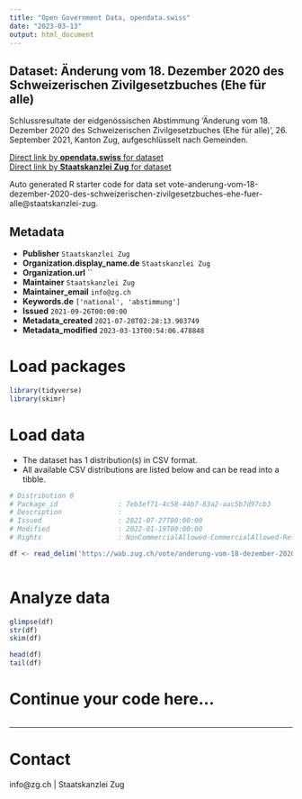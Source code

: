 ```yaml
---
title: "Open Government Data, opendata.swiss"
date: "2023-03-13"
output: html_document
---
```


## Dataset: Änderung vom 18. Dezember 2020 des Schweizerischen Zivilgesetzbuches (Ehe für alle)

Schlussresultate der eidgenössischen Abstimmung 'Änderung vom 18. Dezember 2020 des Schweizerischen Zivilgesetzbuches (Ehe für alle)', 26. September 2021, Kanton Zug, aufgeschlüsselt nach Gemeinden.

[Direct link by **opendata.swiss** for dataset](https://opendata.swiss/de/dataset/anderung-vom-18-dezember-2020-des-schweizerischen-zivilgesetzbuches-ehe-fur-alle)<br>
[Direct link by **Staatskanzlei Zug** for dataset](https://wab.zug.ch/vote/anderung-vom-18-dezember-2020-des-schweizerischen-zivilgesetzbuches-ehe-fuer-alle/data)

Auto generated R starter code for data set vote-anderung-vom-18-dezember-2020-des-schweizerischen-zivilgesetzbuches-ehe-fuer-alle@staatskanzlei-zug.

## Metadata

- **Publisher** `Staatskanzlei Zug`
- **Organization.display_name.de** `Staatskanzlei Zug`
- **Organization.url** ``
- **Maintainer** `Staatskanzlei Zug`
- **Maintainer_email** `info@zg.ch`
- **Keywords.de** `['national', 'abstimmung']`
- **Issued** `2021-09-26T00:00:00`
- **Metadata_created** `2021-07-28T02:28:13.903749`
- **Metadata_modified** `2023-03-13T00:54:06.478848`


# Load packages

```r

library(tidyverse)
library(skimr)

```

# Load data

-   The dataset has 1 distribution(s) in CSV format.
-   All available CSV distributions are listed below and can be read into a tibble.

```r

# Distribution 0
# Package_id               : 7eb3ef71-4c58-44b7-83a2-aac5b7d97cb3
# Description              : 
# Issued                   : 2021-07-27T00:00:00
# Modified                 : 2022-01-19T00:00:00
# Rights                   : NonCommercialAllowed-CommercialAllowed-ReferenceRequired

df <- read_delim('https://wab.zug.ch/vote/anderung-vom-18-dezember-2020-des-schweizerischen-zivilgesetzbuches-ehe-fuer-alle/data-csv')



```

# Analyze data

```r

glimpse(df)
str(df)
skim(df)

head(df)
tail(df)

```

# Continue your code here...

```r

```

------------------------------------------------------------------------

# Contact

info@zg.ch | Staatskanzlei Zug
